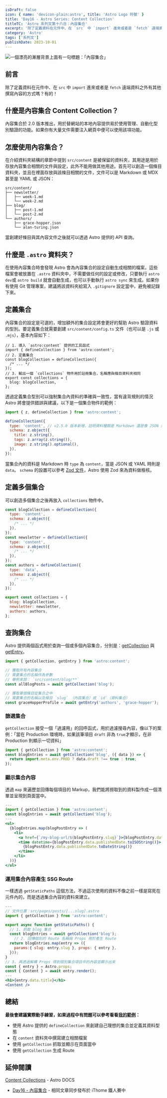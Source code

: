 ```yaml
---
isDraft: false
icon: { name: 'devicon-plain:astro', title: 'Astro Logo 符號' }
title: 'Day16 - Astro Series: Content Collection'
titleTC: 'Astro 系列文第十六日：內容集合'
excerpt: '除了定義資料在元件中、在 `src` 中 `import` 進來或者是 `fetch` 遠端資料之外有其他撰寫內容的方式嗎？有的！'
category: 'Astro'
tags: ['系列文']
publishDate: 2023-10-01
---
```


![一個漂亮的漸層背景上面有一句標題：「內容集合」](./day16-content-collection.webp)

## 前言

除了定義資料在元件中、在 `src` 中 `import` 進來或者是 `fetch` 遠端資料之外有其他撰寫內容的方式嗎？有的！

## 什麼是內容集合 Content Collection？

內容集合於 2.0 版本推出，用於替網站的本地內容提供易於使用管理、自動化型別驗證的功能。如果你有大量文件需要注入網頁中便可以使用該項功能。

## 怎麼使用內容集合？

在介紹資料夾結構的章節中提到 `src/content` 是被保留的資料夾，其用途是用於存放內容集合相關的文件與設定，此外不能用做其他用途。首先可以創造一個條目資料夾，並且在裡面存放與該條目相關的文件，文件可以是 Markdown 或 MDX 甚至是 YAML 或 JSON：

```
src/content/
├── newsletter/
│   ├── week-1.md
│   └── week-2.md
├── blog/
│   ├── post-1.md
│   └── post-2.md
└── authors/
    ├── grace-hopper.json
    └── alan-turing.json
```

當創建好條目與其內容文件之後就可以透過 Astro 提供的 API 查詢。

## 什麼是 `.astro` 資料夾？

在使用內容集合時會發現 Astro 會為內容集合的設定自動生成相關的檔案，這些檔案會被放置在 `.astro` 資料夾中，不需要做任何的設定或修改，只要執行 `astro dev`或 `astro build` 就會自動生成，也可以手動執行 `astro sync` 來生成。如果你有使用 Git 管理專案，建議將該資料夾給寫入 `.gitignore` 設定當中，避免被記錄下來。

## 定義集合

內容集合的設定是可選的，增加額外的集合設定將會更好的幫助 Astro 驗證資料的型別。要定義集合就需要創建 `src/content/config.ts` 文件（也可以是 `.js` 或 `.mjs`），基本內容如下：

```tsx
// 1. 導入 `astro:content` 提供的工具函式
import { defineCollection } from 'astro:content';
// 2. 定義集合
const blogCollection = defineCollection({
  /* ... */
});
// 3. 輸出一個 `collections` 物件用於註冊集合，名稱應與條目資料夾相同
export const collections = {
  blog: blogCollection,
};
```

透過定義集合型別可以強制集合內資料的準確與一致性，當有違背規則的情況 Astro 將會提供錯誤與建議，以下是一個集合物件的範例：

```jsx
import { z, defineCollection } from 'astro:content';

defineCollection({
  type: 'content', // v2.5.0 版本新增，註明資料種類是 Markdown 還是像 JSON 或 YAML 的格式 (content / data)
  schema: z.object({
    title: z.string(),
    tags: z.array(z.string()),
    image: z.string().optional(),
  }),
});
```

當集合內的資料是 Markdown 時 `type` 為 `content`，當是 JSON 或 YAML 時則是 `data`。 `schema` 的設置可以參考 [Zod 文件](https://zod.dev/)，Astro 使用 Zod 來為資料做檢核。

## 定義多個集合

可以創造多個集合之後再放入 `collections` 物件中。

```jsx
const blogCollection = defineCollection({
  type: 'content',
  schema: z.object({
    /* ... */
  }),
});
const newsletter = defineCollection({
  type: 'content',
  schema: z.object({
    /* ... */
  }),
});
const authors = defineCollection({
  type: 'data',
  schema: z.object({
    /* ... */
  }),
});

export const collections = {
  blog: blogCollection,
  newsletter: newsletter,
  authors: authors,
};
```

## 查詢集合

Astro 提供兩個函式用於查詢一個或多個內容集合，分別是：[getCollection](https://docs.astro.build/en/reference/api-reference/#getcollection) 與 [getEntry](https://docs.astro.build/en/reference/api-reference/#getentry)。

```jsx
import { getCollection, getEntry } from 'astro:content';

// 獲取所有內容集合
// 需要集合的名稱作為參數
// 舉例來說： `src/content/blog/**`
const allBlogPosts = await getCollection('blog');

// 獲取單個條目從集合之中
// 需要集合的名稱以及條目 `slug` （內容集合）或 `id`（資料集合）
const graceHopperProfile = await getEntry('authors', 'grace-hopper');
```

### 篩選集合

`getCollection` 接受一個「過濾用」的回呼函式，用於過濾搜尋內容，像以下的案例：「當在 Production 環境時，如果該筆項目 `draft` 非為 `true`才顯示，在非 Production 則顯示一切資料」

```jsx
import { getCollection } from 'astro:content';
const blogEntries = await getCollection('blog', ({ data }) => {
  return import.meta.env.PROD ? data.draft !== true : true;
});
```

### 顯示集合內容

透過 `map` 來遍歷並回傳每個項目的 Markup，我們能將撈取到的資料製作成一個清單並呈現到頁面當中。

```jsx
---
import { getCollection } from 'astro:content';
const blogEntries = await getCollection('blog');
---
<ul>
  {blogEntries.map(blogPostEntry => (
    <li>
      <a href={`/my-blog-url/${blogPostEntry.slug}`}>{blogPostEntry.data.title}</a>
      <time datetime={blogPostEntry.data.publishedDate.toISOString()}>
        {blogPostEntry.data.publishedDate.toDateString()}
      </time>
    </li>
  ))}
</ul>

```

### 運用集合內容產生 SSG Route

一樣透過 `getStaticPaths` 這個方法，不過這次使用的資料不像之前一樣是寫死在元件內的，而是透過集合內容的資料來建立。

```jsx
---
// 文件位置：src/pages/posts/[...slug].astro
import { getCollection } from 'astro:content';

export async function getStaticPaths() {
  // 1. 抓取 blog 集合
  const blogEntries = await getCollection('blog');
	// 2. 回傳個別的 Route 名稱與 Props 用於產生 Route
  return blogEntries.map(entry => ({
    params:{ slug: entry.slug }, props: { entry },
  }));
}
// 3. 再透過解構 Props 得到個別集合項目中的內容並顯示出來
const { entry } = Astro.props;
const { Content } = await entry.render();
---
<h1>{entry.data.title}</h1>
<Content />

```

## 總結

**最後會建議實際動手練習，如果過程中有問題可以參考看看[我的範例](https://github.com/riceball-tw/wei-wei-web/blob/main/src/pages/work/index.astro)：**

- 使用 Astro 提供的 `defineCollection` 來創建自己理想的集合並定義其資料型態
- 在 `content` 資料夾中撰寫建立相關檔案
- 使用 `getCollection` 抓取並顯示在頁面當中
- 使用 `getCollection` 生成 Route

## 延伸閱讀

[Content Collections](https://docs.astro.build/en/guides/content-collections/) - Astro DOCS

- [Day16 - 內容集合](https://ithelp.ithome.com.tw/articles/10330762) - 相同文章同步發布於 iThome 鐵人賽中
